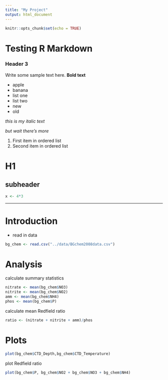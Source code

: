 ```yaml
---
title: "My Project"
output: html_document
---
```


```r
knitr::opts_chunk$set(echo = TRUE)
```

# Testing R Markdown

### Header 3

Write some sample text here. **Bold text**

-   apple
-   banana
-   list one
-   list two
-   new
-   old

*this is my italic text*

*but wait there's more*

1.  First item in ordered list
2.  Second item in ordered list

# H1

## subheader

```r
x <- 4*3
```

---

# Introduction

* read in data

```r
bg_chem <- read.csv("../data/BGchem2008data.csv")
```

# Analysis

calculate summary statistics

```r
nitrate <- mean(bg_chem$NO3)
nitrite <- mean(bg_chem$NO2)
amm <- mean(bg_chem$NH4)
phos <- mean(bg_chem$P)
```

calculate mean Redfield ratio

```r
ratio <- (nitrate + nitrite + amm)/phos
```

# Plots

```r
plot(bg_chem$CTD_Depth,bg_chem$CTD_Temperature)
```

plot Redfield ratio

```r
plot(bg_chem$P, bg_chem$NO2 + bg_chem$NO3 + bg_chem$NH4)
```